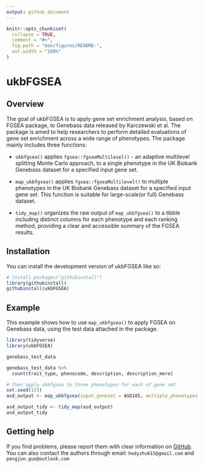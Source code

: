 ```yaml
---
output: github_document
---
```


<!-- README.md is generated from README.Rmd. Please edit that file -->

```r
knitr::opts_chunk$set(
  collapse = TRUE,
  comment = "#>",
  fig.path = "man/figures/README-",
  out.width = "100%"
)
```

# ukbFGSEA

<!-- badges: start -->
<!-- badges: end -->

## Overview

The goal of ukbFGSEA is to apply gene set enrichment analysis, based on FGSEA package, to Genebass data released by Karczewski et al. The package is amed to help researchers to perform detailed evaluations of gene set enrichment across a wide range of phenotypes. 
The package mainly includes three functions:

- `ukbfgsea()` applies `fgsea::fgseaMultilevel()` - an adaptive multilevel splitting Monte Carlo approach, to a single phenotype in the UK Biobank Genebass dataset for a specified input gene set.

- `map_ukbfgsea()` applies `fgsea::fgseaMultilevel()` to multiple phenotypes in the UK Biobank Genebass dataset for a specified input gene set. This function is suitable for large-scale(or full) Genebass dataset.

- `tidy_map()` organizes the raw output of `map_ukbfgsea()` to a tibble including distinct columns for each phenotype and each ranking method, providing a clear and accessible summary of the FGSEA results.

## Installation

You can install the development version of ukbFGSEA like so:

``` r
# install.packages("githubinstall")
library(githubinstall)
githubinstall(ukbFGSEA)
```

## Example

This example shows how to use `map_ukbfgsea()` to apply FGSEA on Genebass data, using the test data attached in the package.

``` r
library(tidyverse)
library(ukbFGSEA)

genebass_test_data 

genebass_test_data %>% 
  count(trait_type, phenocode, description, description_more)

# then apply ukbfgsea to three phenotypes for each of gene set
set.seed(123)
asd_output <- map_ukbfgsea(input_geneset = ASD185, multiple_phenotypes = genebass_test_data)

asd_output_tidy <- tidy_map(asd_output)
asd_output_tidy
```

## Getting help

If you find problems, please report them with clear information on [GitHub](https://github.com/tidyverse/ukbFGSEA/issues). You can also contact the authors through email: `hedyzhu615@gmail.com` and `pengjun.guo@outlook.com`